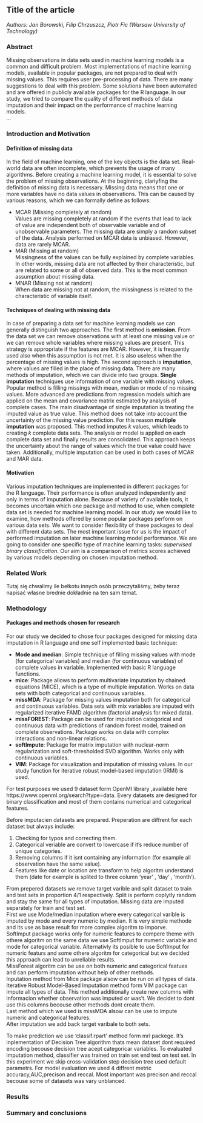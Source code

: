 ## Title of the article

*Authors: Jan Borowski, Filip Chrzuszcz, Piotr Fic  (Warsaw University of Technology)*

### Abstract

Missing observations in data sets used in machine learning models is a common and difficult problem. Most implementations of machine learning models, available in popular packages, are not prepared to deal with missing values. This requires user pre-processing of data. There are many suggestions to deal with this problem. Some solutions have been automated and are offered in publicly available packages for the R language. In our study, we tried to compare the quality of different methods of data imputation and their impact on the performance of machine learning models.\
...

### Introduction and Motivation

#### Definition of missing data

In the field of machine learning, one of the key objects is the data set. Real-world data are often incomplete, which prevents the usage of many algorithms. Before creating a machine learning model, it is essential to solve the problem of missing observations. At the beginning, clariyfing the definition of missing data is necessary. Missing data means that one or more variables have no data values in observations. This can be caused by various reasons, which we can formally define as follows:

- MCAR (Missing completely at random)\
Values are missing completely at random if the events that lead to lack of value are independent both of observable variable and of unobservable parameters. The missing data are simply a random subset of the data. Analysis performed on MCAR data is unbiased. However, data are rarely MCAR.
- MAR (Missing at random)\
Missingness of the values can be fully explained by complete variables. In other words, missing data are not affected by their characteristic, but are related to some or all of observed data. This is the most common assumption about missing data.
- MNAR (Missing not at random)\
When data are missing not at random, the missingness is related to the characteristic of variable itself.

#### Techniques of dealing with missing data

In case of preparing a data set for machine learning models we can generally distinguish two approaches. The first method is **omission**. From the data set we can remove observations with at least one missing value or we can remove whole variables where missing values are present. This strategy is appropriate if the features are MCAR. However, it is frequently used also when this assumption is not met. It is also useless when the percentage of missing values is high. The second approach is **imputation**, where values are filled in the place of missing data. There are many methods of imputation, which we can divide into two groups. **Single imputation** techniques use information of one variable with missing values. Popular method is filling missings with mean, median or mode of no missing values. More advanced are predictions from regression models which are applied on the mean and covariance matrix estimated by analysis of complete cases. The main disadvantage of single imputation is treating the imputed value as true value. This method does not take into account the uncertainty of the missing value prediction. For this reason **multiple imputation** was proposed. This method imputes *k* values, which leads to creating *k* complete data sets. The analysis or model is applied on each complete data set and finally results are consolidated. This approach keeps the uncertainty about the range of values which the true value could have taken. Additionally, multiple imputation can be used in both cases of MCAR and MAR data.

#### Motivation

Various imputation techniques are implemented in different packages for the R language. Their performance is often analyzed independently and only in terms of imputation alone. Because of variety of available tools, it becomes uncertain which one package and method to use, when complete data set is needed for machine learning model. In our study we would like to examine, how methods offered by some popular packages perform on various data sets. We want to consider flexibility of these packages to deal with different data sets. The most important issue for us is the impact of performed imputation on later machine learning model performance. We are going to consider one specific type of machine learning tasks: *supervised binary classification*. Our aim is a comparison of metrics scores achieved by various models depending on chosen imputation method. 

### Related Work

Tutaj się chwalimy ile bełkotu innych osób przeczytaliśmy, żeby teraz napisać własne brednie dokładnie na ten sam temat.

### Methodology

#### Packages and methods chosen for research
For our study we decided to chose four packages designed for missing data imputation in R language and one self implemented basic technique:

- **Mode and median**: Simple technique of filling missing values with mode (for categorical variables) and median (for continuous variables) of complete values in variable. Implemented with basic R language functions.
- **mice**: Package allows to perform multivariate imputation by chained equations (MICE), which is a type of multiple imputation. Works on data sets with both categorical and continuous variables.
- **missMDA**: Package for missing values imputation both for categorical and continuous variables. Data sets with mix variables are imputed with regularized iterative FAMD algorithm (factorial analysis for mixed data).
- **missFOREST**: Package can be used for imputation categorical and continuous data with predictions of random forest model, trained on complete observations. Package works on data with complex interactions and non-linear relations.
- **softImpute**: Package for matrix imputation with nuclear-norm regularization and soft-thresholded SVD algorithm. Works only with continuous variables.
- **VIM**: Package for visualization and imputation of missing values. In our study function for iterative robust model-based imputation (IRMI) is used.

For test purposes we used 9 dataset form OpenMl library ,available here https://www.openml.org/search?type=data. Every datasets are designed for binary classification and most of them contains numerical and categorical features.  

Before imputacien datasets are prepared. Preperation are diffrent for each dataset but always include:
<ol>
<li>Checking for typos and correcting them.</li>
<li>Categorical veriable are convert to lowercase if it's reduce number of unique categories.</li>
<li>Removing columns if it isnt containing any information (for example all observation have the same value).</li>
<li>Features like date or location are transform to help algoritm understand them (date for example is splited to three column 'year' , 'day' , 'month').</li>
</ol>

From prepered datasets we remove target varible and split dataset to train and test sets in proportion 4/1 respectively. Split is perform coplytly random and stay the same for all types of imputation. Missing data are imputed separately for train and test set.\
First we use Mode/median inputation where every categorical varible is imputed by mode and every numeric by median. It is very simple methode and its use as base result for more complex algoritm to imporve.\
SoftImput package works only for numeric features to compere theme with othere algoritm on the same data we use SoftImput for numeric variable and mode for categorical variable. Alternativly its posible to use SoftImput for numeric featurs and some othere algoritm for categorical but we decided this approach can lead to unreliable results.\
MissForest algoritm can be use on both numeric and categorical featues and can perform imputation without help of other methods.\
Inputation method from Mice package alsow can be run on all types of data.\
Iterative Robust Model-Based Imputation method form VIM package can impute all types of data. This method additionally create new columns with informacion whether observation was imputed or was't. We decidet to dont use this columns becouse other methods dont create them.\
Last method which we used is missMDA alsow can be use to impute numeric and categorical features.\
After imputation we add back target varibale to both sets.

To make prediction we use 'classif.rpart' method form mrl packege. It's inplementation of Decision Tree algorithm thats mean dataset dont required encoding becouse decision tree acept categoricar variables. To evaluated imputation method, classifier was trained on train set end test on test set. In this experiment we skip cross-validation step decision tree used default parametrs. For model evaluation we used 4 diffrent metric accuracy,AUC,precison and reccal. Most important was precison and reccal becouse some of datasets was vary unblanced. 

### Results


### Summary and conclusions 


